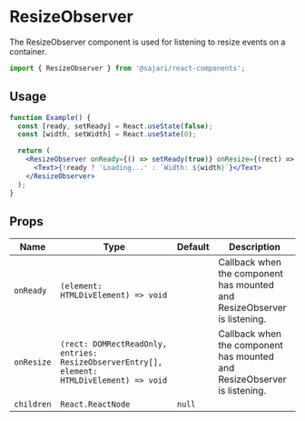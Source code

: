 
<SEO
  title="ResizeObserver"
  description="The ResizeObserver component is used for listening to resize events on a container."
/>

# ResizeObserver

The ResizeObserver component is used for listening to resize events on a container.

```js
import { ResizeObserver } from '@sajari/react-components';
```

## Usage

```jsx
function Example() {
  const [ready, setReady] = React.useState(false);
  const [width, setWidth] = React.useState(0);

  return (
    <ResizeObserver onReady={() => setReady(true)} onResize={(rect) => setWidth(rect.width)}>
      <Text>{!ready ? 'Loading...' : `Width: ${width}`}</Text>
    </ResizeObserver>
  );
}
```

## Props

| Name       | Type                                                                                       | Default | Description                                                              |
| ---------- | ------------------------------------------------------------------------------------------ | ------- | ------------------------------------------------------------------------ |
| `onReady`  | `(element: HTMLDivElement) => void`                                                        |         | Callback when the component has mounted and ResizeObserver is listening. |
| `onResize` | `(rect: DOMRectReadOnly, entries: ResizeObserverEntry[], element: HTMLDivElement) => void` |         | Callback when the component has mounted and ResizeObserver is listening. |
| `children` | `React.ReactNode`                                                                          | `null`  |                                                                          |
